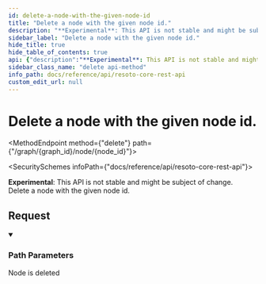 ```yaml
---
id: delete-a-node-with-the-given-node-id
title: "Delete a node with the given node id."
description: "**Experimental**: This API is not stable and might be subject of change.<br/>"
sidebar_label: "Delete a node with the given node id."
hide_title: true
hide_table_of_contents: true
api: {"description":"**Experimental**: This API is not stable and might be subject of change.<br/>\nDelete a node with the given node id.\n","tags":["node_management"],"parameters":[{"name":"graph_id","in":"path","description":"The identifier of the graph","example":"resoto","required":true,"schema":{"type":"string"}},{"name":"node_id","in":"path","description":"The identifier of the node","required":true,"schema":{"type":"string"}}],"responses":{"204":{"description":"Node is deleted"}},"method":"delete","path":"/graph/{graph_id}/node/{node_id}","servers":[{"url":"https://{host}:{port}","variables":{"host":{"default":"localhost"},"port":{"default":"8900"}}}],"info":{"title":"Resoto Core REST API","version":"V1"},"postman":{"name":"Delete a node with the given node id.","description":{"content":"**Experimental**: This API is not stable and might be subject of change.<br/>\nDelete a node with the given node id.\n","type":"text/plain"},"url":{"path":["graph",":graph_id","node",":node_id"],"host":["{{baseUrl}}"],"query":[],"variable":[{"disabled":false,"description":{"content":"(Required) The identifier of the graph","type":"text/plain"},"type":"any","value":"","key":"graph_id"},{"disabled":false,"description":{"content":"(Required) The identifier of the node","type":"text/plain"},"type":"any","value":"","key":"node_id"}]},"method":"DELETE"}}
sidebar_class_name: "delete api-method"
info_path: docs/reference/api/resoto-core-rest-api
custom_edit_url: null
---
```



<h1 className={"openapi__heading"}>Delete a node with the given node id.</h1>

<MethodEndpoint method={"delete"} path={"/graph/{graph_id}/node/{node_id}"}></MethodEndpoint>

<SecuritySchemes infoPath={"docs/reference/api/resoto-core-rest-api"}></SecuritySchemes>

**Experimental**: This API is not stable and might be subject of change.<br/> Delete a node with the given node id.

## Request

<details style={{"marginBottom":"1rem"}} className={"openapi-markdown__details"} data-collapsed={false} open={true}><summary style={{}}><h3 className={"openapi-markdown__details-summary-header-params"}>Path Parameters</h3></summary><div><ul><ParamsItem className={"paramsItem"} param={{"name":"graph_id","in":"path","description":"The identifier of the graph","example":"resoto","required":true,"schema":{"type":"string"}}}></ParamsItem><ParamsItem className={"paramsItem"} param={{"name":"node_id","in":"path","description":"The identifier of the node","required":true,"schema":{"type":"string"}}}></ParamsItem></ul></div></details><div><div><ApiTabs><TabItem label={"204"} value={"204"}><div>

Node is deleted

</div><div></div></TabItem></ApiTabs></div></div>
